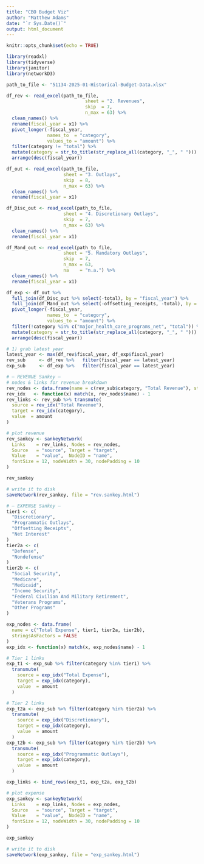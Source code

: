 ```yaml
---
title: "CBO Budget Viz"
author: "Matthew Adams"
date: "`r Sys.Date()`"
output: html_document
---
```


```r
knitr::opts_chunk$set(echo = TRUE)

library(readxl)
library(tidyverse)
library(janitor)
library(networkD3)

path_to_file <- "51134-2025-01-Historical-Budget-Data.xlsx"
```

```r
df_rev <- read_excel(path_to_file,
                             sheet = "2. Revenues",
                             skip  = 7,
                             n_max = 63) %>%        
  clean_names() %>%
  rename(fiscal_year = x1) %>% 
  pivot_longer(-fiscal_year,
               names_to  = "category",
               values_to = "amount") %>% 
  filter(category != "total") %>% 
  mutate(category = str_to_title(str_replace_all(category, "_", " "))) %>% 
  arrange(desc(fiscal_year))
```

```r
df_out <- read_excel(path_to_file,
                     sheet = "3. Outlays",
                     skip  = 8,
                     n_max = 63) %>%      
  clean_names() %>%
  rename(fiscal_year = x1)
```

```r
df_Disc_out <- read_excel(path_to_file,
                     sheet = "4. Discretionary Outlays",
                     skip  = 7,
                     n_max = 63) %>%      
  clean_names() %>%
  rename(fiscal_year = x1)
```

```r
df_Mand_out <- read_excel(path_to_file,
                     sheet = "5. Mandatory Outlays",
                     skip  = 7,
                     n_max = 63,
                     na    = "n.a.") %>%      
  clean_names() %>%
  rename(fiscal_year = x1)
```

```r
df_exp <- df_out %>% 
  full_join(df_Disc_out %>% select(-total), by = "fiscal_year") %>% 
  full_join(df_Mand_out %>% select(-offsetting_receipts, -total), by = "fiscal_year") %>% 
  pivot_longer(-fiscal_year,
               names_to  = "category",
               values_to = "amount") %>% 
  filter(!category %in% c("major_health_care_programs_net", "total")) %>% 
  mutate(category = str_to_title(str_replace_all(category, "_", " "))) %>% 
  arrange(desc(fiscal_year))
```

```R
# 1) grab latest year
latest_year <- max(df_rev$fiscal_year, df_exp$fiscal_year)
rev_sub     <- df_rev %>%   filter(fiscal_year == latest_year)
exp_sub     <- df_exp %>%   filter(fiscal_year == latest_year)

# — REVENUE Sankey —
# nodes & links for revenue breakdown
rev_nodes <- data.frame(name = c(rev_sub$category, "Total Revenue"), stringsAsFactors = FALSE)
rev_idx   <- function(x) match(x, rev_nodes$name) - 1
rev_links <- rev_sub %>% transmute(
  source = rev_idx("Total Revenue"),
  target = rev_idx(category),
  value  = amount
)

# plot revenue
rev_sankey <- sankeyNetwork(
  Links    = rev_links, Nodes = rev_nodes,
  Source   = "source", Target = "target",
  Value    = "value",  NodeID = "name",
  fontSize = 12, nodeWidth = 30, nodePadding = 10
)

rev_sankey

# write it to disk
saveNetwork(rev_sankey, file = "rev.sankey.html")
```

```r
# — EXPENSE Sankey —
tier1 <- c(
  "Discretionary",
  "Programmatic Outlays",
  "Offsetting Receipts",
  "Net Interest"
)
tier2a <- c(
  "Defense",
  "Nondefense"
)
tier2b <- c(
  "Social Security",
  "Medicare",
  "Medicaid",
  "Income Security",
  "Federal Civilian And Military Retirement",
  "Veterans Programs",
  "Other Programs"
)

exp_nodes <- data.frame(
  name = c("Total Expense", tier1, tier2a, tier2b),
  stringsAsFactors = FALSE
)
exp_idx <- function(x) match(x, exp_nodes$name) - 1

# Tier 1 links
exp_t1 <- exp_sub %>% filter(category %in% tier1) %>%
  transmute(
    source = exp_idx("Total Expense"),
    target = exp_idx(category),
    value  = amount
  )

# Tier 2 links
exp_t2a <- exp_sub %>% filter(category %in% tier2a) %>%
  transmute(
    source = exp_idx("Discretionary"),
    target = exp_idx(category),
    value  = amount
  )
exp_t2b <- exp_sub %>% filter(category %in% tier2b) %>%
  transmute(
    source = exp_idx("Programmatic Outlays"),
    target = exp_idx(category),
    value  = amount
  )

exp_links <- bind_rows(exp_t1, exp_t2a, exp_t2b)

# plot expense
exp_sankey <- sankeyNetwork(
  Links    = exp_links, Nodes = exp_nodes,
  Source   = "source", Target = "target",
  Value    = "value",  NodeID = "name",
  fontSize = 12, nodeWidth = 30, nodePadding = 10
)

exp_sankey

# write it to disk
saveNetwork(exp_sankey, file = "exp_sankey.html")
```

